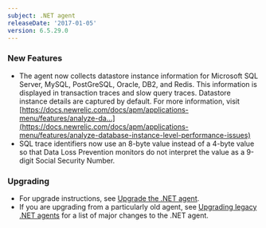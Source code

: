 ```yaml
---
subject: .NET agent
releaseDate: '2017-01-05'
version: 6.5.29.0
---
```


### New Features

* The agent now collects datastore instance information for Microsoft SQL Server, MySQL, PostGreSQL, Oracle, DB2, and Redis. This information is displayed in transaction traces and slow query traces. Datastore instance details are captured by default. For more information, visit [https://docs.newrelic.com/docs/apm/applications-menu/features/analyze-da...](https://docs.newrelic.com/docs/apm/applications-menu/features/analyze-database-instance-level-performance-issues)
* SQL trace identifiers now use an 8-byte value instead of a 4-byte value so that Data Loss Prevention monitors do not interpret the value as a 9-digit Social Security Number.

### Upgrading

* For upgrade instructions, see [Upgrade the .NET agent](/docs/agents/net-agent/installation-configuration/upgrade-net-agent#updating_net).
* If you are upgrading from a particularly old agent, see [Upgrading legacy .NET agents](/docs/agents/net-agent/troubleshooting/upgrading-legacy-net-agents) for a list of major changes to the .NET agent.
